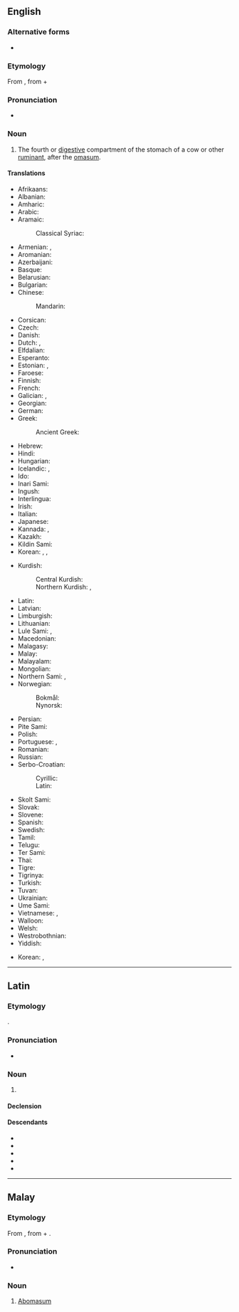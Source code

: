 ==English==

===Alternative forms===
* {{l|en|abomasus}}

===Etymology===
From {{bor|en|NL.|abomāsum}}, from {{m|la|ab-|t=away from}} + {{m|la|omāsum|t=tripe of a bullock}}

===Pronunciation===
* {{a|US}} {{IPA|en|/ˌæb.oʊˈmeɪ.səm/}}

===Noun===
{{en-noun|abomasa|s}}

# {{topics|en|Animal body parts}} The fourth or [[digestive]] compartment of the stomach of a cow or other [[ruminant]], after the [[omasum]].
#: {{syn|en|rennet stomach|rennet bag}}

====Translations====
{{trans-top|fourth or digestive stomach of a ruminant}}
* Afrikaans: {{t+|af|melkpens}}
* Albanian: {{t+|sq|mullëz|m}}
* Amharic: {{t|am|ወተት ኣንጀት}}
* Arabic: {{t|ar|إِنْفَحَة|f}}
* Aramaic:
*: Classical Syriac: {{t|syc|ܥܢܘܝܬܐ|f|tr=ʿənawwīṯā}}
* Armenian: {{t+|hy|շրդան}}, {{t|hy|խախածոց}}
* Aromanian: {{t-needed|rup}}
* Azerbaijani: {{t+|az|qursaq}}
* Basque: {{t|eu|abomaso}}
* Belarusian: {{t|be|сычу́г|m}}
* Bulgarian: {{t|bg|сирищник|m}}
* Chinese:
*: Mandarin: {{t+|cmn|皺胃|tr=zhòuwèi}}
* Corsican: {{t|co|caghjarella|f}}
* Czech: {{t+|cs|slez|m}}
* Danish: {{t|da|abomasum|c}}
* Dutch: {{t+|nl|leb|f}}, {{t+|nl|lebmaag|f}}
* Elfdalian: {{t|ovd|kęse|m}}
* Esperanto: {{t|eo|abomaso}}
* Estonian: {{t|et|libedik}}, {{t|et|libemagu}}
* Faroese: {{t|fo|vinstur|f}}
* Finnish: {{t+|fi|juoksutusmaha}}
* French: {{t+|fr|caillette|f}}
* Galician: {{t+|gl|abomaso|m}}, {{t+|gl|calleira|f}}
* Georgian: {{t-needed|ka}}
* German: {{t+|de|Labmagen|m}}
* Greek:
*: Ancient Greek: {{t|grc|ἤνυστρον|n}}
* Hebrew: {{t|he|קיבת המיצים|m|tr=kevát hamitsím}}
* Hindi: {{t-needed|hi}}
* Hungarian: {{t+|hu|oltógyomor}}
* Icelandic: {{t|is|vinstur|f}}, {{t|is|vigur|m}}
* Ido: {{t+|io|acidostomako}}
* Inari Sami: {{t|smn|togge}}
* Ingush: {{t|inh|шоа}}
* Interlingua: {{t|ia|abomaso}}
* Irish: {{t|ga|abomasam|m}}
* Italian: {{t+|it|abomaso|m}}
* Japanese: {{t|ja|ギアラ|tr=giara}}
* Kannada: {{t+|kn|ನಿಜೊಡಲು}}, {{t+|kn|ನೈಜಜಠರ}}
* Kazakh: {{t|kk|ұлтабар }}
* Kildin Sami: {{t|sjd|tå´ŋ̄g}}
* Korean: {{t|ko|주름위|tr=jureumwi}}, {{t|ko|제4 위|tr=jesa wi}}, {{t+|ko|추위|tr=chuwi}}
{{trans-mid}}
* Kurdish:
*: Central Kurdish: {{t+|ckb|شیلاوِک}}
*: Northern Kurdish: {{t+|kmr|şîlavk}}, {{t+|kmr|şîlavk }}
* Latin: {{t|la|abomāsum|n}}
* Latvian: {{t|lv|glumenieks|m}}
* Limburgish: {{t|li|lebmaag|f}}
* Lithuanian: {{t|lt|šliužas|m}}
* Lule Sami: {{t|smj|dågge}}, {{t|smj|tåggē}}
* Macedonian: {{t-needed|mk}}
* Malagasy: {{t+|mg|vavoninkena}}
* Malay: {{t|ms|abomasum}}
* Malayalam: {{t-needed|ml}}
* Mongolian: {{t-needed|mn}}
* Northern Sami: {{t|se|doggi}}, {{t|se|dogˈge}}
* Norwegian:
*: Bokmål: {{t|nb|løypemage|m}}
*: Nynorsk: {{t|nn|løypemage|m}}
* Persian: {{t+|fa|شیردان}}
* Pite Sami: {{t|sje|dågˈge}}
* Polish: {{t+|pl|trawieniec|m-in}}
* Portuguese: {{t+|pt|abomaso}}, {{t+|pt|coalho|m}}
* Romanian: {{t+|ro|cheag|n}}
* Russian: {{t+|ru|сычу́г|m}}
* Serbo-Croatian:
*: Cyrillic: {{t|sh|си̏рӣште|m}}
*: Latin: {{t+|sh|sȉrīšte|m}}
* Skolt Sami: {{t|sms|tå´ǧǧ}}
* Slovak: {{t|sk|slez|m}}
* Slovene: {{t|sl|siriščnik|m}}
* Spanish: {{t+|es|abomaso|m}}
* Swedish: {{t|sv|löpmage|c}}
* Tamil: {{t-needed|ta}}
* Telugu: {{t-needed|te}}
* Ter Sami: {{t|sjt|toŋ̜̄g̜e}}
* Thai: {{t|th|อะโบมาซัม|tr=à boh-maa sam}}
* Tigre: {{t-needed|tig}}
* Tigrinya: {{t-needed|ti}}
* Turkish: {{t|tr|abomazum}}
* Tuvan: {{t|tyv|борбуяк}}
* Ukrainian: {{t|uk|сичу́г|m}}
* Ume Sami: {{t|sju|dåggee}}
* Vietnamese: {{t|vi|dạ túi khế}}, {{t|vi|dạ múi khế}}
* Walloon: {{t+|wa|molete|m}}
* Welsh: {{t|cy|abomaswm|m}}
* Westrobothnian: {{t|gmq-bot|vinster|f}}
* Yiddish: {{t|yi|קיטניצע|f}}
{{trans-bottom}}
{{trans-top|reed tripe (food)}}
* Korean: {{t|ko|막창|tr=makchang}}, {{t|ko|홍창|tr=hongchang}}
{{trans-bottom}}

----

==Latin==

===Etymology===
{{affix|la|ab-|t1=away from|omāsum|t2=tripe of a bullock}}.

===Pronunciation===
* {{la-IPA|abomāsum}}

===Noun===
{{la-noun|abomāsum<2>}}

# {{topics|la|Animal body parts}} {{l|en|abomasum}}

====Declension====
{{la-ndecl|abomāsum<2>}}

====Descendants====
* {{desc|en|abomasum|bor=1}}
* {{desc|it|abomaso|bor=1}}
* {{desc|ms|abomasum|bor=1}}
* {{desc|pt|abomaso|bor=1}}
* {{desc|es|abomaso|bor=1}}

----

==Malay==

===Etymology===
From {{bor|ms|NL.|abomāsum}}, from {{der|ms|la|ab-|t=away from}} + {{m|la|omāsum|t=tripe of a bullock}}.

===Pronunciation===
* {{IPA|ms|/abomasum/}}

===Noun===
{{ms-noun|j=ابوماسوم}}

# {{topics|ms|Animal body parts}} [[abomasum#English|Abomasum]] {{gloss|fourth or digestive stomach of a ruminant}}
